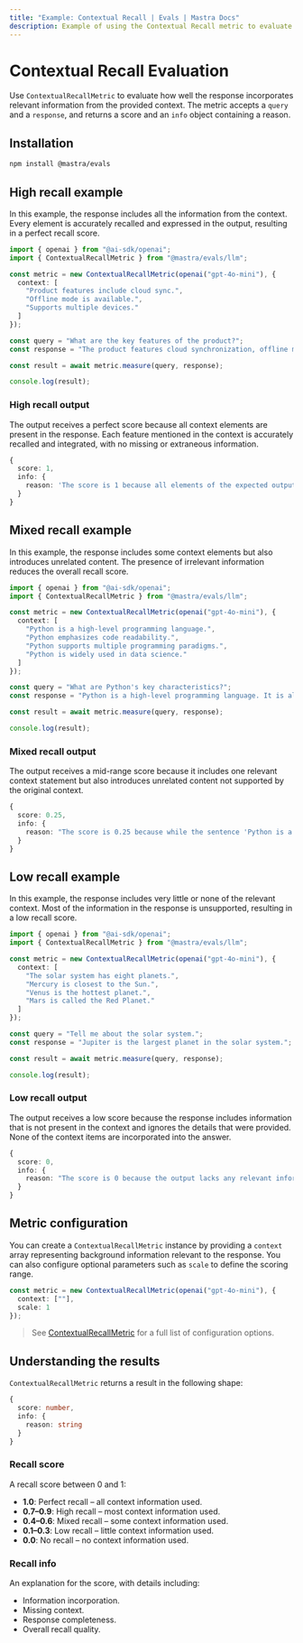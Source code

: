 ```yaml
---
title: "Example: Contextual Recall | Evals | Mastra Docs"
description: Example of using the Contextual Recall metric to evaluate how well responses incorporate context information.
---
```



# Contextual Recall Evaluation

<ScorerCallout />

Use `ContextualRecallMetric` to evaluate how well the response incorporates relevant information from the provided context. The metric accepts a `query` and a `response`, and returns a score and an `info` object containing a reason.

## Installation

```bash copy
npm install @mastra/evals
```

## High recall example

In this example, the response includes all the information from the context. Every element is accurately recalled and expressed in the output, resulting in a perfect recall score.

```typescript filename="src/example-high-recall.ts" showLineNumbers copy
import { openai } from "@ai-sdk/openai";
import { ContextualRecallMetric } from "@mastra/evals/llm";

const metric = new ContextualRecallMetric(openai("gpt-4o-mini"), {
  context: [
    "Product features include cloud sync.",
    "Offline mode is available.",
    "Supports multiple devices."
  ]
});

const query = "What are the key features of the product?";
const response = "The product features cloud synchronization, offline mode support, and the ability to work across multiple devices.";

const result = await metric.measure(query, response);

console.log(result);
```

### High recall output

The output receives a perfect score because all context elements are present in the response. Each feature mentioned in the context is accurately recalled and integrated, with no missing or extraneous information.

```typescript
{
  score: 1,
  info: {
    reason: 'The score is 1 because all elements of the expected output are fully supported by the corresponding nodes in retrieval context, specifically node(s) that detail cloud synchronization, offline mode support, and multi-device functionality.'
  }
}
```

## Mixed recall example

In this example, the response includes some context elements but also introduces unrelated content. The presence of irrelevant information reduces the overall recall score.

```typescript filename="src/example-mixed-recall.ts" showLineNumbers copy
import { openai } from "@ai-sdk/openai";
import { ContextualRecallMetric } from "@mastra/evals/llm";

const metric = new ContextualRecallMetric(openai("gpt-4o-mini"), {
  context: [
    "Python is a high-level programming language.",
    "Python emphasizes code readability.",
    "Python supports multiple programming paradigms.",
    "Python is widely used in data science."
  ]
});

const query = "What are Python's key characteristics?";
const response = "Python is a high-level programming language. It is also a type of snake.";

const result = await metric.measure(query, response);

console.log(result);
```

### Mixed recall output

The output receives a mid-range score because it includes one relevant context statement but also introduces unrelated content not supported by the original context.

```typescript
{
  score: 0.25,
  info: {
    reason: "The score is 0.25 because while the sentence 'Python is a high-level programming language' aligns with node 1 in the retrieval context, the lack of mention of other relevant information from nodes 2, 3, and 4 indicates significant gaps in the overall context."
  }
}
```

## Low recall example

In this example, the response includes very little or none of the relevant context. Most of the information in the response is unsupported, resulting in a low recall score.

```typescript filename="src/example-low-recall.ts" showLineNumbers copy
import { openai } from "@ai-sdk/openai";
import { ContextualRecallMetric } from "@mastra/evals/llm";

const metric = new ContextualRecallMetric(openai("gpt-4o-mini"), {
  context: [
    "The solar system has eight planets.",
    "Mercury is closest to the Sun.",
    "Venus is the hottest planet.",
    "Mars is called the Red Planet."
  ]
});

const query = "Tell me about the solar system.";
const response = "Jupiter is the largest planet in the solar system.";

const result = await metric.measure(query, response);

console.log(result);
```

### Low recall output

The output receives a low score because the response includes information that is not present in the context and ignores the details that were provided. None of the context items are incorporated into the answer.

```typescript
{
  score: 0,
  info: {
    reason: "The score is 0 because the output lacks any relevant information from the node(s) in retrieval context, failing to address key aspects such as the number of planets, Mercury's position, Venus's temperature, and Mars's nickname."
  }
}
```


## Metric configuration

You can create a `ContextualRecallMetric` instance by providing a `context` array representing background information relevant to the response. You can also configure optional parameters such as `scale` to define the scoring range.

```typescript showLineNumbers copy
const metric = new ContextualRecallMetric(openai("gpt-4o-mini"), {
  context: [""],
  scale: 1
});
```

> See [ContextualRecallMetric](/reference/evals/contextual-recall.mdx) for a full list of configuration options.

## Understanding the results

`ContextualRecallMetric` returns a result in the following shape:

```typescript
{
  score: number,
  info: {
    reason: string
  }
}
```

### Recall score

A recall score between 0 and 1:

- **1.0**: Perfect recall – all context information used.
- **0.7–0.9**: High recall – most context information used.
- **0.4–0.6**: Mixed recall – some context information used.
- **0.1–0.3**: Low recall – little context information used.
- **0.0**: No recall – no context information used.

### Recall info

An explanation for the score, with details including:

- Information incorporation.
- Missing context.
- Response completeness.
- Overall recall quality.

<GithubLink
  outdated={true}
  marginTop='mt-16'
  link="https://github.com/mastra-ai/mastra/blob/main/examples/basics/evals/contextual-recall"
/>
